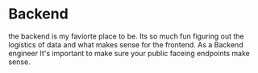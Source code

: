 # Backend
the backend is my faviorte place to be. Its so much fun figuring out 
the logistics of data and what makes sense for the frontend. As a Backend 
engineer It's important to make sure your public faceing endpoints make sense.
